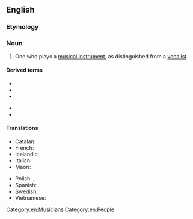 ==English==

===Etymology===
{{suffix|en|instrumental|ist}}

===Noun===
{{en-noun}}

# One who plays a [[musical instrument]], as distinguished from a [[vocalist]]

====Derived terms====
{{der-top}}
* {{l|en|brass instrumentalist}}
* {{l|en|multi-instrumentalist}}
* {{l|en|reed instrumentalist}}
{{der-mid}}
* {{l|en|string instrumentalist}}
* {{l|en|wind instrumentalist}}
{{der-bottom}}

====Translations====
{{trans-top|one who plays a musical instrument}}
* Catalan: {{t|ca|instrumentista|m|f}}
* French: {{t+|fr|instrumentiste|m|f}}
* Icelandic: {{t|is|hljóðfæraleikari|m}}
* Italian: {{t+|it|strumentista|m|f}}
* Maori: {{t|mi|kaiwhakatangi}}
{{trans-mid}}
* Polish: {{t+|pl|instrumentalista|m}}, {{t+|pl|instrumentalistka|f}}
* Spanish: {{t|es|instrumentista|m|f}}
* Swedish: {{t+|sv|instrumentalist|c}}
* Vietnamese: {{t+|vi|nhạc công}}
{{trans-bottom}}

[[Category:en:Musicians]]
[[Category:en:People]]